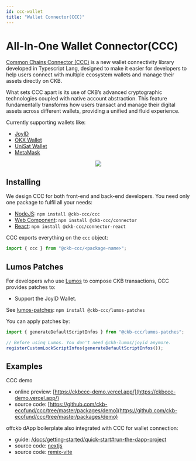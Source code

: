 ```yaml
---
id: ccc-wallet
title: "Wallet Connector(CCC)"
---
```


# All-In-One Wallet Connector(CCC)

[Common Chains Connector (CCC)](https://github.com/ckb-ecofund/ccc) is a new wallet connectivity library developed in Typescript Lang, designed to make it easier for developers to help users connect with multiple ecosystem wallets and manage their assets directly on CKB.

What sets CCC apart is its use of CKB’s advanced cryptographic technologies coupled with native account abstraction. This feature fundamentally transforms how users transact and manage their digital assets across different wallets, providing a unified and fluid experience.

Currently supporting wallets like:

- [JoyID](https://joy.id/)
- [OKX Wallet](https://www.okx.com/web3)
- [UniSat Wallet](https://link3.to/unisat)
- [MetaMask](https://metamask.io/)

<p align="center">
  <a href="https://ckbccc-demo.vercel.app/">
    <img src="/img/wallet/ccc-preview.png" />
  </a>
</p>

## Installing

We design CCC for both front-end and back-end developers. You need only one package to fulfil all your needs:

- [NodeJS](https://www.npmjs.com/package/@ckb-ccc/ccc): `npm install @ckb-ccc/ccc`
- [Web Component](https://www.npmjs.com/package/@ckb-ccc/connector): `npm install @ckb-ccc/connector`
- [React](https://www.npmjs.com/package/@ckb-ccc/connector-react): `npm install @ckb-ccc/connector-react`

CCC exports everything on the `ccc` object:

```typescript
import { ccc } from "@ckb-ccc/<package-name>";
```

## Lumos Patches

For developers who use [Lumos](https://github.com/ckb-js/lumos) to compose CKB transactions, CCC provides patches to:

- Support the JoyID Wallet.

See [lumos-patches](https://www.npmjs.com/package/@ckb-ccc/lumos-patches): `npm install @ckb-ccc/lumos-patches`

You can apply patches by:

```typescript
import { generateDefaultScriptInfos } from "@ckb-ccc/lumos-patches";

// Before using Lumos. You don't need @ckb-lumos/joyid anymore.
registerCustomLockScriptInfos(generateDefaultScriptInfos());
```

## Examples

CCC demo

- online preview: [https://ckbccc-demo.vercel.app/](https://ckbccc-demo.vercel.app/)
- source code: [https://github.com/ckb-ecofund/ccc/tree/master/packages/demo](https://github.com/ckb-ecofund/ccc/tree/master/packages/demo)

offckb dApp boilerplate also integrated with CCC for wallet connection:

- guide: [/docs/getting-started/quick-start#run-the-dapp-project](/docs/getting-started/quick-start#run-the-dapp-project)
- source code: [nextjs](https://github.com/RetricSu/offckb/tree/master/templates/next-js-template/frontend)
- source code: [remix-vite](https://github.com/RetricSu/offckb/tree/master/templates/remix-vite-template/frontend)
